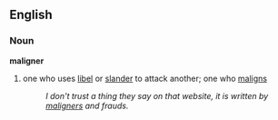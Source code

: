 == English ==
=== Noun ===
'''maligner'''
# one who uses [[libel]] or [[slander]] to attack another; one who [[maligns]]
#: ''I don't trust a thing they say on that website, it is written by [[maligner]]s and frauds.''